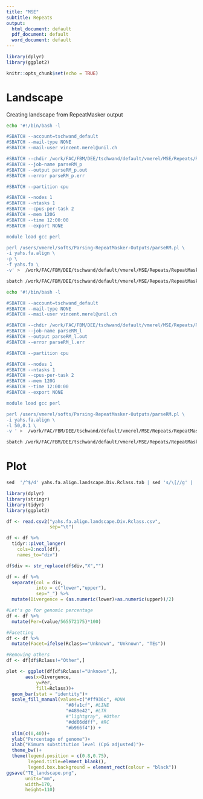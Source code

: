 ```yaml
---
title: "MSE"
subtitle: Repeats
output:
  html_document: default
  pdf_document: default
  word_document: default
---
```


```r
library(dplyr)
library(ggplot2)

knitr::opts_chunk$set(echo = TRUE)
```

# Landscape

Creating landscape from RepeatMasker output

```bash

echo '#!/bin/bash -l

#SBATCH --account=tschwand_default
#SBATCH --mail-type NONE 
#SBATCH --mail-user vincent.merel@unil.ch

#SBATCH --chdir /work/FAC/FBM/DEE/tschwand/default/vmerel/MSE/Repeats/RepeatMasker
#SBATCH --job-name parseRM_p
#SBATCH --output parseRM_p.out
#SBATCH --error parseRM_p.err

#SBATCH --partition cpu

#SBATCH --nodes 1 
#SBATCH --ntasks 1 
#SBATCH --cpus-per-task 2
#SBATCH --mem 120G 
#SBATCH --time 12:00:00 
#SBATCH --export NONE

module load gcc perl

perl /users/vmerel/softs/Parsing-RepeatMasker-Outputs/parseRM.pl \
-i yahs.fa.align \
-p \
-f yahs.fa \
-v' >  /work/FAC/FBM/DEE/tschwand/default/vmerel/MSE/Repeats/RepeatMasker/parseRM_p.sh

sbatch /work/FAC/FBM/DEE/tschwand/default/vmerel/MSE/Repeats/RepeatMasker/parseRM_p.sh

echo '#!/bin/bash -l

#SBATCH --account=tschwand_default
#SBATCH --mail-type NONE 
#SBATCH --mail-user vincent.merel@unil.ch

#SBATCH --chdir /work/FAC/FBM/DEE/tschwand/default/vmerel/MSE/Repeats/RepeatMasker
#SBATCH --job-name parseRM_l
#SBATCH --output parseRM_l.out
#SBATCH --error parseRM_l.err

#SBATCH --partition cpu

#SBATCH --nodes 1 
#SBATCH --ntasks 1 
#SBATCH --cpus-per-task 2
#SBATCH --mem 120G 
#SBATCH --time 12:00:00 
#SBATCH --export NONE

module load gcc perl

perl /users/vmerel/softs/Parsing-RepeatMasker-Outputs/parseRM.pl \
-i yahs.fa.align \
-l 50,0.1 \
-v ' >  /work/FAC/FBM/DEE/tschwand/default/vmerel/MSE/Repeats/RepeatMasker/parseRM_l.sh

sbatch /work/FAC/FBM/DEE/tschwand/default/vmerel/MSE/Repeats/RepeatMasker/parseRM_l.sh


```

# Plot

```R

sed  '/^$/d' yahs.fa.align.landscape.Div.Rclass.tab | sed 's/\[//g' |  sed 's/;/_/g' | grep -v "%" > yahs.fa.align.landscape.Div.Rclass.csv

library(dplyr)
library(stringr)
library(tidyr)
library(ggplot2)

df <- read.csv2("yahs.fa.align.landscape.Div.Rclass.csv", 
                sep="\t")

df <- df %>%
  tidyr::pivot_longer(
    cols=2:ncol(df),
    names_to="div") 

df$div <- str_replace(df$div,"X","")

df <- df %>%
  separate(col = div,
           into = c("lower","upper"),
           sep="_") %>%
  mutate(Divergence = (as.numeric(lower)+as.numeric(upper))/2)

#Let's go for genomic percentage
df <- df %>%
  mutate(Per=(value/565572175)*100)

#Facetting
df <- df %>%
  mutate(Facet=ifelse(Rclass=="Unknown", "Unknown", "TEs"))

#Removing others
df <- df[df$Rclass!="Other",]

plot <- ggplot(df[df$Rclass!="Unknown",],
       aes(x=Divergence,
           y=Per,
           fill=Rclass))+
  geom_bar(stat = "identity")+
  scale_fill_manual(values=c("#ff936c", #DNA
                      "#8fa1cf", #LINE
                      "#489e42", #LTR
                      #"lightgray", #Other
                      "#dd66ddff", #RC
                      "#b966f4")) +
  xlim(c(0,40))+
  ylab("Percentage of genome")+
  xlab("Kimura substitution level (CpG adjusted)")+
  theme_bw()+
  theme(legend.position = c(0.8,0.75),
        legend.title=element_blank(),
        legend.box.background = element_rect(colour = "black"))
ggsave("TE_landscape.png",
       units="mm",
       width=170,
       height=110)

```



